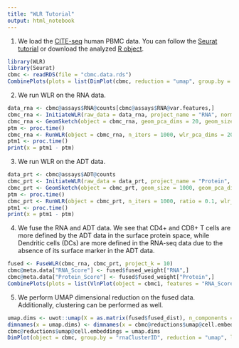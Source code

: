 ```yaml
---
title: "WLR Tutorial"
output: html_notebook
---
```

1. We load the [CITE-seq](https://www.nature.com/articles/nmeth.4380) human PBMC data. You can follow the [Seurat tutorial](https://satijalab.org/seurat/v3.1/multimodal_vignette.html) or download the analyzed [R object](https://drive.google.com/drive/folders/1hmvf1vJdG2DN60fl1jzLWmCM-SNwYjjX?usp=sharing).

```r
library(WLR)
library(Seurat)
cbmc <- readRDS(file = "cbmc.data.rds")
CombinePlots(plots = list(DimPlot(cbmc, reduction = "umap", group.by = "rnaClusterID", label = TRUE) + ggplot2::ggtitle("RNA-seq Data"), DimPlot(cbmc1, reduction = "tsne_adt", group.by = "rnaClusterID", label = TRUE) + ggplot2::ggtitle("ADT Surface Protein Data")))
```

2. We run WLR on the RNA data.
```r
data_rna <- cbmc@assays$RNA@counts[cbmc@assays$RNA@var.features,]
cbmc_rna <- InitiateWLR(raw_data = data_rna, project_name = "RNA", normalization = "cosine", pca_dims = 20, kernel = "gaussian", k = 30)
cbmc_rna <- GeomSketch(object = cbmc_rna, geom_pca_dims = 20, geom_size = 1000, sketch_n_pca = 20, sketch_k = 30)
ptm <- proc.time()
cbmc_rna <- RunWLR(object = cbmc_rna, n_iters = 1000, wlr_pca_dims = 20, wlr_k = 30, ratio = 0.1, norm_type = "l1")
ptm1 <- proc.time() 
print(x = ptm1 - ptm)
```

3. We run WLR on the ADT data.
```r
data_prt <- cbmc@assays$ADT@counts
cbmc_prt <- InitiateWLR(raw_data = data_prt, project_name = "Protein", normalization = "c", kernel = "gaussian", k = 30, verbose = FALSE)
cbmc_prt <- GeomSketch(object = cbmc_prt, geom_size = 1000, geom_pca_dims = 3, sketch_n_pca = 0, sketch_k = 30)
ptm <- proc.time()
cbmc_prt <- RunWLR(object = cbmc_prt, n_iters = 1000, ratio = 0.1, wlr_k = 30, norm_type = "l1")
ptm1 <- proc.time() 
print(x = ptm1 - ptm)
```

4. We fuse the RNA and ADT data. We see that CD4+ and CD8+ T cells are more defined by the ADT data in the surface protein space, while Dendritic cells (DCs) are more defined in the RNA-seq data due to the absence of its surface marker in the ADT data.
```r
fused <- FuseWLR(cbmc_rna, cbmc_prt, project_k = 10)
cbmc@meta.data["RNA_Score"] <- fused$fused_weight["RNA",]
cbmc@meta.data["Protein_Score"] <- fused$fused_weight["Protein",]
CombinePlots(plots = list(VlnPlot(object = cbmc1, features = "RNA_Score", sort = TRUE), VlnPlot(object = cbmc1, features = "Protein_Score", sort = TRUE)))
```

5. We perform UMAP dimensional reduction on the fused data. Additionally, clustering can be performed as well.
```r
umap.dims <- uwot::umap(X = as.matrix(fused$fused_dist), n_components = 2)
dimnames(x = umap.dims) <- dimnames(x = cbmc@reductions$umap@cell.embeddings)
cbmc@reductions$umap@cell.embeddings = umap.dims
DimPlot(object = cbmc, group.by = "rnaClusterID", reduction = "umap", label = TRUE)
```
